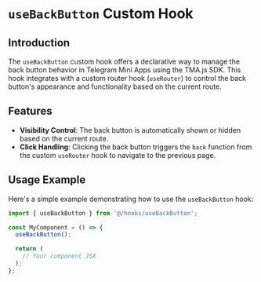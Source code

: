 # `useBackButton` Custom Hook

## Introduction

The `useBackButton` custom hook offers a declarative way to manage the back button behavior in Telegram Mini Apps using the TMA.js SDK. This hook integrates with a custom router hook (`useRouter`) to control the back button's appearance and functionality based on the current route.

## Features

- **Visibility Control**: The back button is automatically shown or hidden based on the current route.
- **Click Handling**: Clicking the back button triggers the `back` function from the custom `useRouter` hook to navigate to the previous page.

## Usage Example

Here's a simple example demonstrating how to use the `useBackButton` hook:

```javascript
import { useBackButton } from '@/hooks/useBackButton';

const MyComponent = () => {
  useBackButton();

  return (
    // Your component JSX
  );
};
```
